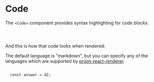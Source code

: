 

# Code

The `<Code>` component provides syntax highlighting for code blocks.

<Code language="jsx">
  <Sample variant="basic" as="source" />
</Code>

And this is how that code looks when rendered:

<Sample variant="basic" language="javascript" />

The default language is "markdown", but you can specify any of the languages
which are supported by [prism-react-renderer](https://github.com/FormidableLabs/prism-react-renderer).

<Code language="javascript">
  const answer = 42;
</Code>
